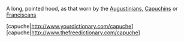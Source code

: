 A long, pointed hood, as that worn by the [[Augustinians]], [[Capuchins]] or [[Franciscans]]

[capuche|http://www.yourdictionary.com/capuche]
[capuche|http://www.thefreedictionary.com/capuche]